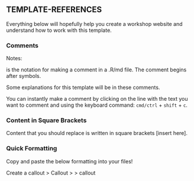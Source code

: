 ## TEMPLATE-REFERENCES

Everything below will hopefully help you create a workshop website and understand how to work with this template.


### Comments

Notes:

<!--- comment ---> is the notation for making a comment in a .R/md file. The comment begins after <!--- and ends after the FIRST ---> symbols.

<!-- This is a comment. --> Some explanations for this template will be in these comments.

You can instantly make a comment by clicking on the line with the text you want to comment and using the keyboard command: `cmd/ctrl` + `shift` + `c`.

### Content in Square Brackets

Content that you should replace is written in square brackets [insert here].

### Quick Formatting

Copy and paste the below formatting into your files!


Create a callout
> Callout
> 
> callout
